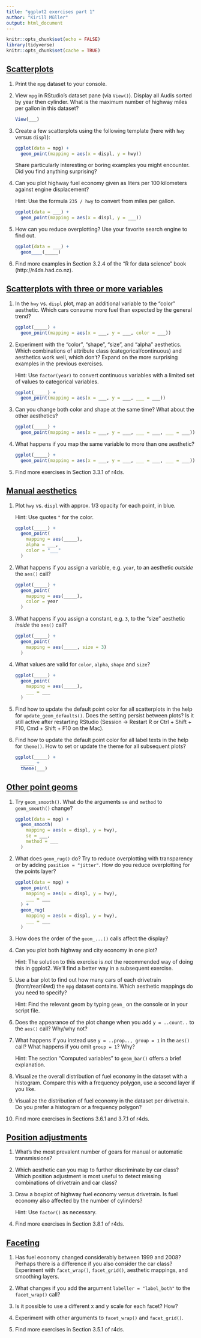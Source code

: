 ```yaml
---
title: "ggplot2 exercises part 1"
author: "Kirill Müller"
output: html_document
---
```


```r
knitr::opts_chunk$set(echo = FALSE)
library(tidyverse)
knitr::opts_chunk$set(cache = TRUE)
```

## [Scatterplots](scatter.html)

1. Print the `mpg` dataset to your console.

1. View `mpg` in RStudio's dataset pane (via `View()`). Display all Audis sorted by year then cylinder. What is the maximum number of highway miles per gallon in this dataset?

    ```r
    View(___)
    ```

1. Create a few scatterplots using the following template (here with `hwy` versus `displ`):

    ```r
    ggplot(data = mpg) +
      geom_point(mapping = aes(x = displ, y = hwy))
    ```
    
    Share particularly interesting or boring examples you might encounter.  Did you find anything surprising?

1. Can you plot highway fuel economy given as liters per 100 kilometers against engine displacement?

    Hint: Use the formula `235 / hwy` to convert from miles per gallon.

    ```r    
    ggplot(data = ___) +
      geom_point(mapping = aes(x = displ, y = ___))
    ```
    
1. How can you reduce overplotting? Use your favorite search engine to find out.

    ```r    
    ggplot(data = ___) +
      geom____(_____)
    ```
    
1. Find more examples in Section 3.2.4 of the "R for data science" book (http://r4ds.had.co.nz).


## [Scatterplots with three or more variables](scatter3.html)

1. In the `hwy` vs. `displ` plot, map an additional variable to the "color" aesthetic.  Which cars consume more fuel than expected by the general trend?

    ```r
    ggplot(_____) +
      geom_point(mapping = aes(x = ___, y = ___, color = ___))
    ```
    
1. Experiment with the "color", "shape", "size", and "alpha" aesthetics.  Which combinations of attribute class (categorical/continuous) and aesthetics work well, which don't? Expand on the more surprising examples in the previous exercises.

    Hint: Use `factor(year)` to convert continuous variables with a limited set of values to categorical variables.

    ```r
    ggplot(_____) +
      geom_point(mapping = aes(x = ___, y = ___, ___ = ___))
    ```
    
1. Can you change both color and shape at the same time? What about the other aesthetics?

    ```r
    ggplot(_____) +
      geom_point(mapping = aes(x = ___, y = ___, ___ = ___, ___ = ___))
    ```
    
1. What happens if you map the same variable to more than one aesthetic?

    ```r
    ggplot(_____) +
      geom_point(mapping = aes(x = ___, y = ___, ___ = ___, ___ = ___))
    ```
    
1. Find more exercises in Section 3.3.1 of r4ds.


## [Manual aesthetics](manual.html)

1. Plot `hwy` vs. `displ` with approx. 1/3 opacity for each point, in blue.

    Hint: Use quotes `"` for the color.

    ```r    
    ggplot(_____) +
      geom_point(
        mapping = aes(_____),
        alpha = ___,
        color = "___"
      )
    ```
    
1. What happens if you assign a variable, e.g. `year`, to an aesthetic *outside* the `aes()` call?

    ```r    
    ggplot(_____) +
      geom_point(
        mapping = aes(_____),
        color = year
      )
    ```
    
1. What happens if you assign a constant, e.g. `3`, to the "size" aesthetic *inside* the `aes()` call?

    ```r    
    ggplot(_____) +
      geom_point(
        mapping = aes(_____, size = 3)
      )
    ```
    
1. What values are valid for `color`, `alpha`, `shape` and `size`?

    ```r    
    ggplot(_____) +
      geom_point(
        mapping = aes(_____),
        ___ = ___
      )
    ```
    
1. Find how to update the default point color for all scatterplots in the help for `update_geom_defaults()`. Does the setting persist between plots? Is it still active after restarting RStudio (Session → Restart R or Ctrl + Shift + F10, Cmd + Shift + F10 on the Mac).

1. Find how to update the default point color for all label texts in the help for `theme()`. How to set or update the theme for all subsequent plots?

    ```r
    ggplot(_____) +
      _____ +
      theme(___)
    ```

## [Other point geoms](geoms.html)

1. Try `geom_smooth()`. What do the arguments `se` and `method` to `geom_smooth()` change?

    ```r    
    ggplot(data = mpg) +
      geom_smooth(
        mapping = aes(x = displ, y = hwy),
        se = ___,
        method = ___
      )
    ```
    
1. What does `geom_rug()` do? Try to reduce overplotting with transparency or by adding `position = "jitter"`. How do you reduce overplotting for the points layer?

    ```r    
    ggplot(data = mpg) +
      geom_point(
        mapping = aes(x = displ, y = hwy),
        ___ = ___
      ) +
      geom_rug(
        mapping = aes(x = displ, y = hwy),
        ___ = ___
      )
    ```

1. How does the order of the `geom_...()` calls affect the display?

1. Can you plot both highway and city economy in one plot?

    Hint: The solution to this exercise is *not* the recommended way of doing this in ggplot2.  We'll find a better way in a subsequent exercise.

1. Use a bar plot to find out how many cars of each drivetrain (front/rear/4wd) the `mpg` dataset contains. Which aesthetic mappings do you need to specify? 

    Hint: Find the relevant geom by typing `geom_` on the console or in your script file.

1. Does the appearance of the plot change when you add `y = ..count..` to the `aes()` call? Why/why not?

1. What happens if you instead use `y = ..prop.., group = 1` in the `aes()` call? What happens if you omit `group = 1`? Why?

    Hint: The section "Computed variables" to `geom_bar()` offers a brief explanation.

1. Visualize the overall distribution of fuel economy in the dataset with a histogram.  Compare this with a frequency polygon, use a second layer if you like.

1. Visualize the distribution of fuel economy in the dataset per drivetrain.  Do you prefer a histogram or a frequency polygon?

1. Find more exercises in Sections 3.6.1 and 3.7.1 of r4ds.


## [Position adjustments](position.html)

1. What's the most prevalent number of gears for manual or automatic transmissions?

1. Which aesthetic can you map to further discriminate by car class? Which position adjustment is most useful to detect missing combinations of drivetrain and car class?

1. Draw a boxplot of highway fuel economy versus drivetrain.  Is fuel economy also affected by the number of cylinders?

    Hint: Use `factor()` as necessary.

1. Find more exercises in Section 3.8.1 of r4ds.


## [Faceting](facet.html)

1. Has fuel economy changed considerably between 1999 and 2008? Perhaps there is a difference if you also consider the car class? Experiment with `facet_wrap()`, `facet_grid()`, aesthetic mappings, and smoothing layers.

1. What changes if you add the argument `labeller = "label_both"` to the `facet_wrap()` call?

1. Is it possible to use a different x and y scale for each facet? How?

1. Experiment with other arguments to `facet_wrap()` and `facet_grid()`.

1. Find more exercises in Section 3.5.1 of r4ds.
